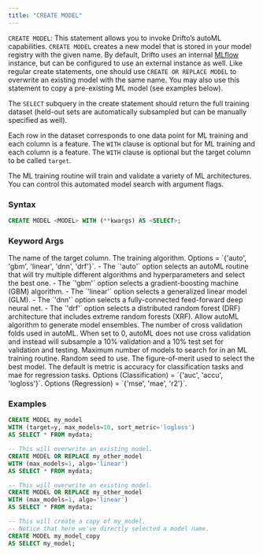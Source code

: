 ```yaml
---
title: "CREATE MODEL"
---
```


`CREATE MODEL`: This statement allows you to invoke Drifto’s autoML
capabilities. `CREATE MODEL` creates a new model that is stored in your model
registry with the given name. By default, Drifto uses an internal 
[MLflow](www.mlflow.org) instance, but can be configured to use an external 
instance as well. Like regular create statements, one should use 
`CREATE OR REPLACE MODEL` to overwrite an existing model with the same name.
You may also use this statement to copy a pre-existing ML model (see examples below).

The `SELECT` subquery in the create statement should return the full training 
dataset (held-out sets are automatically subsampled but can be manually specified 
as well). 

Each row in the dataset corresponds to one data point for ML training and 
each column is a feature. The `WITH` clause is optional but for ML training 
and each column is a feature. The `WITH` clause is optional but the target 
column to be called `target`.

The ML training routine will train and validate a variety of ML architectures.
You can control this automated model search with argument flags.  

### Syntax

```sql
CREATE MODEL <MODEL> WITH (**kwargs) AS <SELECT>;
```

### Keyword Args

<ParamField query="target" type="column or string literal" default="target">
  The name of the target column.
</ParamField>

<ParamField query="algo" type="string literal" default="auto">
  The training algorithm. 
  Options = `{'auto', 'gbm', 'linear', 'dnn', 'drf'}`.
    - The `'auto'` option selects an autoML routine that will try multiple
  different algorithms and hyperparameters and select the best one.
    - The `'gbm'` option selects a gradient-boosting machine (GBM) algorithm.
    - The `'linear'` option selects a generalized linear model (GLM).
    - The `'dnn'` option selects a fully-connected feed-forward deep neural net.
    - The `'drf'` option selects a distributed random forest (DRF) architecture
    that includes extreme random forests (XRF).
</ParamField>

<ParamField query="ensemble" type="boolean (literal)" default="false">
  Allow autoML algorithm to generate model ensembles.
</ParamField>


<ParamField query="num_folds" type="int (literal)" default="0">
  The number of cross validation folds used in autoML. When set to 0,
  autoML does not use cross validation and instead will subsample a 10%
  validation and a 10% test set for validation and testing.
</ParamField>


<ParamField query="max_models" type="int (literal)" default="3">
  Maximum number of models to search for in an ML training routine.
</ParamField>

<ParamField query="seed" type="int (literal)" default="1">
  Random seed to use.
</ParamField>

<ParamField query="sort_metric" type="str (literal)" default="accuracy or mae">
  The figure-of-merit used to select the best model. The default is metric is
  accuracy for classification tasks and mae for regression tasks.
  Options (Classification) = `{'auc', 'accu', 'logloss'}`.
  Options (Regression) = `{'mse', 'mae', 'r2'}`.
</ParamField>


### Examples

```sql
CREATE MODEL my_model 
WITH (target=y, max_models=10, sort_metric='logloss') 
AS SELECT * FROM mydata;
```

```sql
-- This will overwrite an existing model.
CREATE MODEL OR REPLACE my_other_model 
WITH (max_models=1, algo='linear') 
AS SELECT * FROM mydata;
```

```sql
-- This will overwrite an existing model.
CREATE MODEL OR REPLACE my_other_model 
WITH (max_models=1, algo='linear') 
AS SELECT * FROM mydata;
```

```sql
-- This will create a copy of my_model.
-- Notice that here we've directly selected a model name.
CREATE MODEL my_model_copy 
AS SELECT my_model;
```

